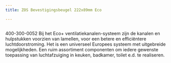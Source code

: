 ```yaml
---
title: ZOS Bevestigingsbeugel 222x89mm Eco

---
```



<Image src={imageProduct} width={imageProduct.width} alt="" />

400-300-0052
Bij het Eco+ ventilatiekanalen-systeem zijn de kanalen en hulpstukken voorzien van lamellen,
voor een betere en efficiëntere luchtdoorstroming. Het is een universeel Europees systeem met uitgebreide mogelijkheden.
Een ruim assortiment componenten om iedere gewenste toepassing van luchtafzuiging in keuken, badkamer, toilet e.d. te realiseren.
